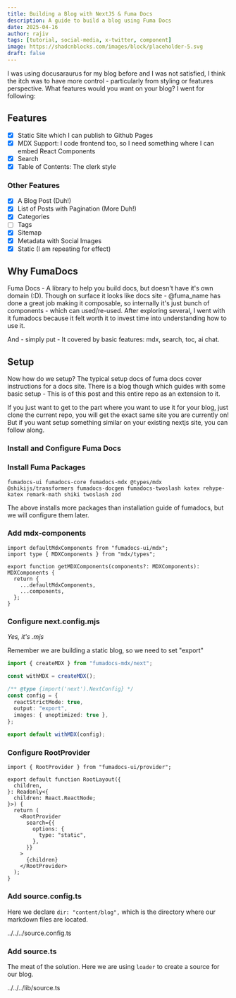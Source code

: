 ```yaml
---
title: Building a Blog with NextJS & Fuma Docs
description: A guide to build a blog using Fuma Docs
date: 2025-04-16
author: rajiv
tags: [tutorial, social-media, x-twitter, component]
image: https://shadcnblocks.com/images/block/placeholder-5.svg
draft: false
---
```


I was using docusaraurus for my blog before and I was not satisfied, I think the itch was to have more control - particularly from styling or features perspective. What features would you want on your blog? I went for following:

## Features

- [x] Static Site which I can publish to Github Pages
- [x] MDX Support: I code frontend too, so I need something where I can embed React Components
- [x] Search
- [x] Table of Contents: The clerk style

### Other Features

- [x] A Blog Post (Duh!)
- [x] List of Posts with Pagination (More Duh!)
- [x] Categories
- [ ] Tags
- [x] Sitemap
- [x] Metadata with Social Images
- [x] Static (I am repeating for effect)

## Why FumaDocs

Fuma Docs - A library to help you build docs, but doesn't have it's own domain (:D). Though on surface it looks like docs site - @fuma_name has done a great job making it composable, so internally it's just bunch of components - which can used/re-used. After exploring several, I went with it fumadocs because it felt worth it to invest time into understanding how to use it.

And - simply put - It covered by basic features: mdx, search, toc, ai chat.

## Setup

Now how do we setup? The typical setup docs of fuma docs cover instructions for a docs site. There is a blog though which guides with some basic setup - This is of this post and this entire repo as an extension to it.

If you just want to get to the part where you want to use it for your blog, just clone the current repo, you will get the exact same site you are currently on! But if you want setup something similar on your existing nextjs site, you can follow along.

### Install and Configure Fuma Docs

<Steps>

<Step>

### Install Fuma Packages

```package-install
fumadocs-ui fumadocs-core fumadocs-mdx @types/mdx @shikijs/transformers fumadocs-docgen fumadocs-twoslash katex rehype-katex remark-math shiki twoslash zod
```

The above installs more packages than installation guide of fumadocs, but we will configure them later.

</Step>

<Step>

### Add mdx-components

```tsx title="mdx-components.tsx"
import defaultMdxComponents from "fumadocs-ui/mdx";
import type { MDXComponents } from "mdx/types";

export function getMDXComponents(components?: MDXComponents): MDXComponents {
  return {
    ...defaultMdxComponents,
    ...components,
  };
}
```

</Step>

<Step>

### Configure next.config.mjs

_Yes, it's .mjs_

Remember we are building a static blog, so we need to set "export"

```ts title="next.config.mjs"
import { createMDX } from "fumadocs-mdx/next";

const withMDX = createMDX();

/** @type {import('next').NextConfig} */
const config = {
  reactStrictMode: true,
  output: "export",
  images: { unoptimized: true },
};

export default withMDX(config);
```

</Step>

<Step>

### Configure RootProvider

```tsx title="app/layout.tsx"
import { RootProvider } from "fumadocs-ui/provider";

export default function RootLayout({
  children,
}: Readonly<{
  children: React.ReactNode;
}>) {
  return (
    <RootProvider
      search={{
        options: {
          type: "static",
        },
      }}
    >
      {children}
    </RootProvider>
  );
}
```

</Step>

<Step>

### Add source.config.ts

Here we declare `dir: "content/blog",` which is the directory where our markdown files are located.

<include lang="ts" meta='title="source.config.ts"'>
  ../../../source.config.ts
</include>

</Step>

<Step>

### Add source.ts

The meat of the solution. Here we are using `loader` to create a source for our blog.

<include lang="ts" meta='title="source.ts"'>
  ../../../lib/source.ts
</include>  
</Step>

</Steps>
